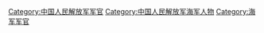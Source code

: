 {{Catmore}}

[[Category:中国人民解放军军官|Category:中国人民解放军军官]]
[[Category:中国人民解放军海军人物|Category:中国人民解放军海军人物]]
[[Category:海军军官|Category:海军军官]]